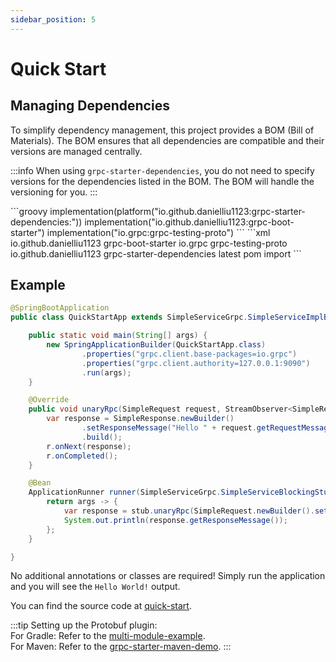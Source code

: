 ```yaml
---
sidebar_position: 5
---
```



# Quick Start

## Managing Dependencies

To simplify dependency management, this project provides a BOM (Bill of Materials). 
The BOM ensures that all dependencies are compatible and their versions are managed centrally.

:::info
When using `grpc-starter-dependencies`, you do not need to specify versions for the dependencies listed in the BOM. The BOM will handle the versioning for you.
:::

<Tabs>
    <TabItem value="gradle" label="Gradle">
        ```groovy
        implementation(platform("io.github.danielliu1123:grpc-starter-dependencies:<latest>"))
        implementation("io.github.danielliu1123:grpc-boot-starter")
        implementation("io.grpc:grpc-testing-proto")
        ```
    </TabItem>
    <TabItem value="maven" label="Maven">
        ```xml
        <dependencies>
            <dependency>
                <groupId>io.github.danielliu1123</groupId>
                <artifactId>grpc-boot-starter</artifactId>
            </dependency>
            <dependency>
                <groupId>io.grpc</groupId>
                <artifactId>grpc-testing-proto</artifactId>
            </dependency>
        </dependencies>
        <dependencyManagement>
            <dependencies>
                <dependency>
                    <groupId>io.github.danielliu1123</groupId>
                    <artifactId>grpc-starter-dependencies</artifactId>
                    <version>latest</version>
                    <type>pom</type>
                    <scope>import</scope>
                </dependency>
            </dependencies>
        </dependencyManagement>
        ```
    </TabItem>
</Tabs>

## Example

```java
@SpringBootApplication
public class QuickStartApp extends SimpleServiceGrpc.SimpleServiceImplBase {

    public static void main(String[] args) {
        new SpringApplicationBuilder(QuickStartApp.class)
                .properties("grpc.client.base-packages=io.grpc")
                .properties("grpc.client.authority=127.0.0.1:9090")
                .run(args);
    }

    @Override
    public void unaryRpc(SimpleRequest request, StreamObserver<SimpleResponse> r) {
        var response = SimpleResponse.newBuilder()
                .setResponseMessage("Hello " + request.getRequestMessage())
                .build();
        r.onNext(response);
        r.onCompleted();
    }

    @Bean
    ApplicationRunner runner(SimpleServiceGrpc.SimpleServiceBlockingStub stub) { // Inject gRPC stub
        return args -> {
            var response = stub.unaryRpc(SimpleRequest.newBuilder().setRequestMessage("World!").build());
            System.out.println(response.getResponseMessage());
        };
    }

}
```

No additional annotations or classes are required! Simply run the application and you will see the `Hello World!` output.

You can find the source code at [quick-start](https://github.com/DanielLiu1123/grpc-starter/tree/main/examples/quick-start).

:::tip
Setting up the Protobuf plugin: <br/>
For Gradle: Refer to the [multi-module-example](https://github.com/DanielLiu1123/grpc-starter/tree/main/examples/multi-module). <br/>
For Maven: Refer to the [grpc-starter-maven-demo](https://github.com/DanielLiu1123/grpc-starter-maven-demo).
:::

